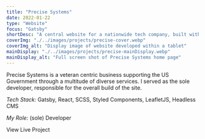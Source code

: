 ```yaml
---
title: "Precise Systems"
date: 2022-01-22
type: "Website"
focus: "Gatsby"
shortDesc: "A central website for a nationwide tech company, built with Gatsby and SCSS styled components."
coverImg: "./../images/projects/precise-cover.webp"
coverImg_alt: "Display image of website developed within a tablet"
mainDisplay: "./../images/projects/precise-mainDisplay.webp"
mainDisplay_alt: "Full screen shot of Precise Systems home page"
---
```



Precise Systems is a veteran centric business supporting the US Government through a multitude of diverse services. I served as the sole developer, responsible for the overall build of the site.

<div className="divider"></div>

<p className="basicText light">
  <em className="sectionSubhead light">Tech Stack:</em> Gatsby, React, SCSS,
  Styled Components, LeafletJS, Headless CMS
</p>
<p className="mb-10 basicText light">
  <em className="sectionSubhead light">My Role:</em> (sole) Developer
</p>
<IconButton
  to="https://goprecisemain.gatsbyjs.io/"
  classes={["white", "mb-10"]}
>
  <div className="rounded-full border-[2px] border-white p-[8px] mr-4">
    <Icon className="text-white flex-1" icon="entypo:rocket" width="24" />
  </div>
  View Live Project
</IconButton>
